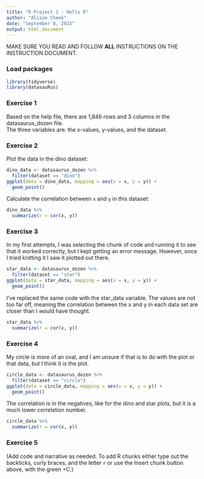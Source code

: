 ```yaml
---
title: "R Project 1 - Hello R"
author: "Alison Cheek"
date: "September 8, 2021"
output: html_document
---
```


MAKE SURE YOU READ AND FOLLOW **ALL** INSTRUCTIONS ON THE INSTRUCTION DOCUMENT. 

### Load packages

```r
library(tidyverse) 
library(datasauRus)
```


### Exercise 1

Based on the help file, there are 1,846 rows and 3 columns in the datasaurus_dozen file.  
The three variables are: the x-values, y-values, and the dataset.


### Exercise 2

Plot the data in the dino dataset:

```r
dino_data <- datasaurus_dozen %>%
  filter(dataset == "dino")
ggplot(data = dino_data, mapping = aes(x = x, y = y)) +
  geom_point()
```

Calculate the correlation between `x` and `y` in this dataset:

```r
dino_data %>%
  summarize(r = cor(x, y))
```

### Exercise 3

In my first attempts, I was selecting the chunk of code and running it to see that it worked correctly, but I kept getting an error message.  However, once I tried knitting it I saw it plotted out there.


```r
star_data <- datasaurus_dozen %>%
  filter(dataset == "star")
ggplot(data = star_data, mapping = aes(x = x, y = y)) +
  geom_point()
```

I've replaced the same code with the star_data variable.  The values are not too far off, meaning the correlation between the x and y in each data set are closer than I would have thought. 
 
```r
star_data %>%
  summarize(r = cor(x, y))
```

### Exercise 4

My circle is more of an oval, and I am unsure if that is to do with the plot or that data, but I think it is the plot.

```r
circle_data <- datasaurus_dozen %>%
  filter(dataset == "circle")
ggplot(data = circle_data, mapping = aes(x = x, y = y)) +
  geom_point()
```

The correlation is in the negatives, like for the dino and star plots, but it is a much lower correlation number.

```r
circle_data %>%
  summarize(r = cor(x, y))
```

### Exercise 5

(Add code and narrative as needed. To add R chunks either type out the backticks, curly braces, and the letter `r` or use the Insert chunk button above, with the green +C.)
